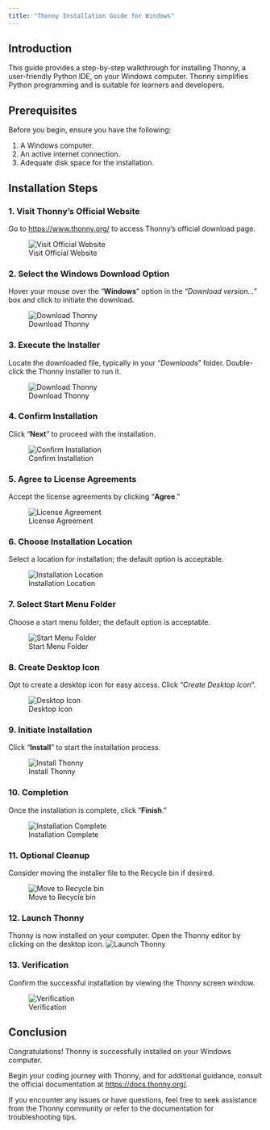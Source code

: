 ```yaml
---
title: "Thonny Installation Guide for Windows"
---
```


## Introduction

This guide provides a step-by-step walkthrough for installing Thonny, a user-friendly Python IDE, on your Windows computer. Thonny simplifies Python programming and is suitable for learners and developers.

## Prerequisites

Before you begin, ensure you have the following:

1. A Windows computer.
2. An active internet connection.
3. Adequate disk space for the installation.

## Installation Steps

### 1. Visit Thonny's Official Website
Go to [https://www.thonny.org/](https://www.thonny.org/) to access Thonny's official download page.

![Visit Official Website](../../../media/thonny-windows/step_1.png)

### 2. Select the Windows Download Option
Hover your mouse over the "**Windows**" option in the "_Download version…_" box and click to initiate the download.

![Download Thonny](../../../media/thonny-windows/step_2.png)

### 3. Execute the Installer
Locate the downloaded file, typically in your "_Downloads_" folder. Double-click the Thonny installer to run it.

![Download Thonny](../../../media/thonny-windows/step_3.png)

### 4. Confirm Installation

Click "**Next**" to proceed with the installation.

![Confirm Installation](../../../media/thonny-windows/step_4.png)

### 5. Agree to License Agreements

Accept the license agreements by clicking "**Agree**."

![License Agreement](../../../media/thonny-windows/step_5.png)

### 6. Choose Installation Location

Select a location for installation; the default option is acceptable.

![Installation Location](../../../media/thonny-windows/step_6.png)

### 7. Select Start Menu Folder

Choose a start menu folder; the default option is acceptable.

![Start Menu Folder](../../../media/thonny-windows/step_7.png)

### 8. Create Desktop Icon

Opt to create a desktop icon for easy access. Click "_Create Desktop Icon_".

![Desktop Icon](../../../media/thonny-windows/step_8.png)

### 9. Initiate Installation

Click "**Install**" to start the installation process.

![Install Thonny](../../../media/thonny-windows/step_9.png)

### 10. Completion

Once the installation is complete, click "**Finish**."

![Installation Complete](../../../media/thonny-windows/step_10.png)

### 11. Optional Cleanup

Consider moving the installer file to the Recycle bin if desired.

![Move to Recycle bin](../../../media/thonny-windows/step_3.png)

### 12. Launch Thonny

Thonny is now installed on your computer. Open the Thonny editor by clicking on the desktop icon.
![Launch Thonny](../../../media/thonny-windows/step_12.png)

### 13. Verification

Confirm the successful installation by viewing the Thonny screen window.

![Verification](../../../media/thonny-windows/step_13.png)

## Conclusion

Congratulations! Thonny is successfully installed on your Windows computer. 

Begin your coding journey with Thonny, and for additional guidance, consult the official documentation at [https://docs.thonny.org/](https://docs.thonny.org/). 

If you encounter any issues or have questions, feel free to seek assistance from the Thonny community or refer to the documentation for troubleshooting tips.
